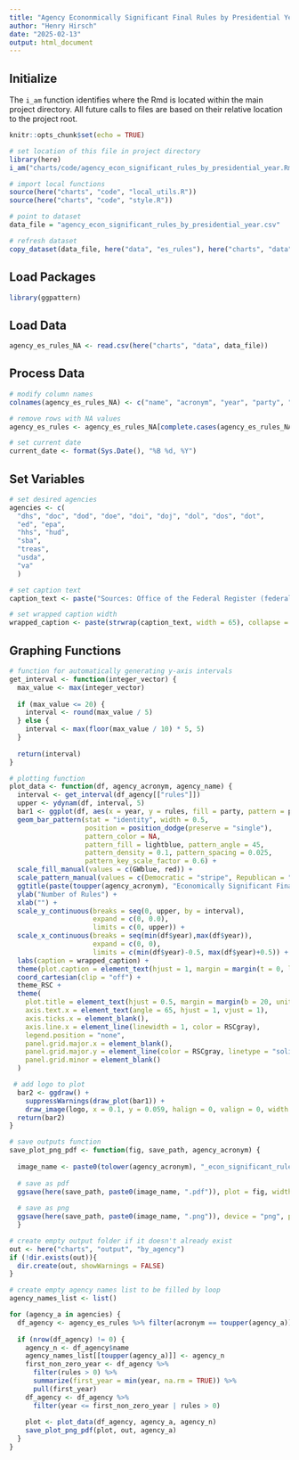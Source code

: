 ```yaml
---
title: "Agency Econonmically Significant Final Rules by Presidential Year"
author: "Henry Hirsch"
date: "2025-02-13"
output: html_document
---
```


## Initialize

The `i_am` function identifies where the Rmd is located within the main project directory. All future calls to files are based on their relative location to the project root.

```r
knitr::opts_chunk$set(echo = TRUE)

# set location of this file in project directory
library(here)
i_am("charts/code/agency_econ_significant_rules_by_presidential_year.Rmd")

# import local functions
source(here("charts", "code", "local_utils.R"))
source(here("charts", "code", "style.R"))

# point to dataset
data_file = "agency_econ_significant_rules_by_presidential_year.csv"

# refresh dataset
copy_dataset(data_file, here("data", "es_rules"), here("charts", "data"))

```

## Load Packages

```r
library(ggpattern)
```

## Load Data

```r
agency_es_rules_NA <- read.csv(here("charts", "data", data_file))
```

## Process Data

```r
# modify column names
colnames(agency_es_rules_NA) <- c("name", "acronym", "year", "party", "rules")

# remove rows with NA values
agency_es_rules <- agency_es_rules_NA[complete.cases(agency_es_rules_NA), ]

# set current date
current_date <- format(Sys.Date(), "%B %d, %Y")
```

## Set Variables

```r
# set desired agencies
agencies <- c(
  "dhs", "doc", "dod", "doe", "doi", "doj", "dol", "dos", "dot", 
  "ed", "epa", 
  "hhs", "hud", 
  "sba", 
  "treas", 
  "usda", 
  "va"
  )

# set caption text
caption_text <- paste("Sources: Office of the Federal Register (federalregister.gov) for the years 2021 and onwards;\n Office of Information and Regulatory Affairs (reginfo.gov) for all the prior years.\n\nUpdated:", current_date)

# set wrapped caption width
wrapped_caption <- paste(strwrap(caption_text, width = 65), collapse = "\n")

```

## Graphing Functions
```r
# function for automatically generating y-axis intervals
get_interval <- function(integer_vector) {
  max_value <- max(integer_vector)
  
  if (max_value <= 20) {
    interval <- round(max_value / 5)
  } else {
    interval <- max(floor(max_value / 10) * 5, 5)
  }
  
  return(interval)
}

# plotting function
plot_data <- function(df, agency_acronym, agency_name) {
  interval <- get_interval(df_agency[["rules"]])
  upper <- ydynam(df, interval, 5)
  bar1 <- ggplot(df, aes(x = year, y = rules, fill = party, pattern = party)) +
  geom_bar_pattern(stat = "identity", width = 0.5,
                   position = position_dodge(preserve = "single"),
                   pattern_color = NA,
                   pattern_fill = lightblue, pattern_angle = 45,
                   pattern_density = 0.1, pattern_spacing = 0.025,
                   pattern_key_scale_factor = 0.6) +
  scale_fill_manual(values = c(GWblue, red)) +
  scale_pattern_manual(values = c(Democratic = "stripe", Republican = "none")) +
  ggtitle(paste(toupper(agency_acronym), "Economically Significant Final Rules Published by Presidential Year")) +
  ylab("Number of Rules") +
  xlab("") +
  scale_y_continuous(breaks = seq(0, upper, by = interval),
                     expand = c(0, 0.0),
                     limits = c(0, upper)) +
  scale_x_continuous(breaks = seq(min(df$year),max(df$year)),
                     expand = c(0, 0),
                     limits = c(min(df$year)-0.5, max(df$year)+0.5)) +
  labs(caption = wrapped_caption) +
  theme(plot.caption = element_text(hjust = 1, margin = margin(t = 0, l = 36, b = 50, unit = "pt"))) +
  coord_cartesian(clip = "off") +
  theme_RSC +
  theme(
    plot.title = element_text(hjust = 0.5, margin = margin(b = 20, unit = "pt")),
    axis.text.x = element_text(angle = 65, hjust = 1, vjust = 1),
    axis.ticks.x = element_blank(),
    axis.line.x = element_line(linewidth = 1, color = RSCgray),
    legend.position = "none",
    panel.grid.major.x = element_blank(),
    panel.grid.major.y = element_line(color = RSCgray, linetype = "solid"),
    panel.grid.minor = element_blank()
  )

 # add logo to plot
  bar2 <- ggdraw() + 
    suppressWarnings(draw_plot(bar1)) + 
    draw_image(logo, x = 0.1, y = 0.059, halign = 0, valign = 0, width = 0.2, height = 0.2)
  return(bar2)
}

# save outputs function
save_plot_png_pdf <- function(fig, save_path, agency_acronym) {
  
  image_name <- paste0(tolower(agency_acronym), "_econ_significant_rules_by_presidential_year")
  
  # save as pdf
  ggsave(here(save_path, paste0(image_name, ".pdf")), plot = fig, width = 12, height = 9, dpi = 300)
  
  # save as png
  ggsave(here(save_path, paste0(image_name, ".png")), device = "png", plot = fig, width = 1200, height = 900, units = "px", dpi = 96, bg = "white")
  }

```

```r

# create empty output folder if it doesn't already exist
out <- here("charts", "output", "by_agency")
if (!dir.exists(out)){
  dir.create(out, showWarnings = FALSE)
}

# create empty agency names list to be filled by loop
agency_names_list <- list()

for (agency_a in agencies) {
  df_agency <- agency_es_rules %>% filter(acronym == toupper(agency_a))
  
  if (nrow(df_agency) != 0) {
    agency_n <- df_agency$name
    agency_names_list[[toupper(agency_a)]] <- agency_n
    first_non_zero_year <- df_agency %>%
      filter(rules > 0) %>%
      summarize(first_year = min(year, na.rm = TRUE)) %>%
      pull(first_year)
    df_agency <- df_agency %>%
      filter(year <= first_non_zero_year | rules > 0)
    
    plot <- plot_data(df_agency, agency_a, agency_n)
    save_plot_png_pdf(plot, out, agency_a)
  }
}

```
